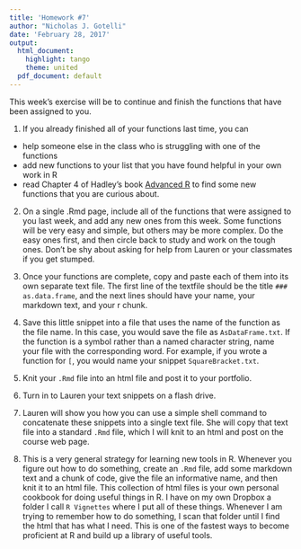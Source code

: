 ```yaml
---
title: 'Homework #7'
author: "Nicholas J. Gotelli"
date: 'February 28, 2017'
output:
  html_document:
    highlight: tango
    theme: united
  pdf_document: default
---
```

This week's exercise will be to continue and finish the functions that have been assigned to you. 

1. If you already finished all of your functions last time, you can
- help someone else in the class who is struggling with one of the functions
- add new functions to your list that you have found helpful in your own work in R
- read Chapter 4 of Hadley's book [Advanced R](http://adv-r.had.co.nz/) to find some new functions that you are curious about.

2. On a single .Rmd page, include all of the functions that were assigned to you last week, and add any new ones from this week. Some functions will be very easy and simple, but others may be more complex. Do the easy ones first, and then circle back to study and work on the tough ones. Don't be shy about asking for help from Lauren or your classmates if you get stumped. 

7. Once your functions are complete, copy and paste each of them into its own separate text file. The first line of the textfile should be the title `### as.data.frame`, and the next lines should have your name, your markdown text, and your r chunk.

8. Save this little snippet into a file that uses the name of the function as the file name. In this case, you would save the file as `AsDataFrame.txt`. If the function is a symbol rather than a named character string, name your file with the corresponding word. For example, if you wrote a function for `[`, you would name your snippet `SquareBracket.txt`.

9. Knit your `.Rmd` file into an html file and post it to your portfolio.

10. Turn in to Lauren your text snippets on a flash drive.

11. Lauren will show you how you can use a simple shell command to concatenate these snippets into a single text file. She will copy that text file into a standard `.Rmd` file, which I will knit to an html and post on the course web page.

12. This is a very general strategy for learning new tools in R. Whenever you figure out how to do something, create an `.Rmd` file, add some markdown text and a chunk of code, give the file an informative name, and then knit it to an html file. This collection of html files is your own personal cookbook for doing useful things in R. I have on my own Dropbox a folder I call `R Vignettes` where I put all of these things. Whenever I am trying to remember how to do something, I scan that folder until I find the html that has what I need. This is one of the fastest ways to become proficient at R and build up a library of useful tools.
